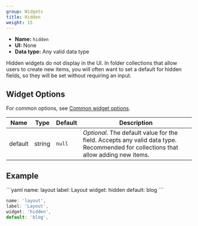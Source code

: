 ```yaml
---
group: Widgets
title: Hidden
weight: 15
---
```


- **Name:** `hidden`
- **UI:** None
- **Data type:** Any valid data type

Hidden widgets do not display in the UI. In folder collections that allow users to create new items, you will often want to set a default for hidden fields, so they will be set without requiring an input.

## Widget Options

For common options, see [Common widget options](/docs/widgets#common-widget-options).

| Name    | Type   | Default | Description                                                                                                                        |
| ------- | ------ | ------- | ---------------------------------------------------------------------------------------------------------------------------------- |
| default | string | `null`  | _Optional_. The default value for the field. Accepts any valid data type. Recommended for collections that allow adding new items. |

## Example

<CodeTabs>
```yaml
name: layout
label: Layout
widget: hidden
default: blog
```

```js
name: 'layout',
label: 'Layout',
widget: 'hidden',
default: 'blog',
```

</CodeTabs>
